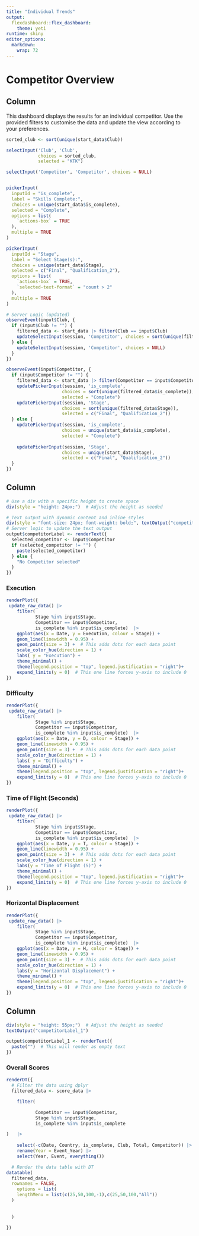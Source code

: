 ```yaml
---
title: "Individual Trends"
output:
  flexdashboard::flex_dashboard:
    theme: yeti
runtime: shiny
editor_options:
  markdown:
    wrap: 72
---
```

# Competitor Overview 

## Column {.sidebar}

This dashboard displays the results for an individual competitor. Use the provided filters to customise the data and update the view according to your preferences.

```r


sorted_club <- sort(unique(start_data$Club))

selectInput('Club', 'Club',
            choices = sorted_club,
            selected = "KTK")

selectInput('Competitor', 'Competitor', choices = NULL)


pickerInput(
  inputId = "is_complete",
  label = "Skills Complete:",
  choices = unique(start_data$is_complete),
  selected = "Complete",
  options = list(
    `actions-box` = TRUE
  ),
  multiple = TRUE
)

pickerInput(
  inputId = "Stage",
  label = "Select Stage(s):",
  choices = unique(start_data$Stage),
  selected = c("Final", "Qualification_2"),
  options = list(
    `actions-box` = TRUE,
    `selected-text-format` = "count > 2"
  ),
  multiple = TRUE
)

# Server Logic (updated)
observeEvent(input$Club, {
  if (input$Club != "") {
    filtered_data <- start_data |> filter(Club == input$Club)
    updateSelectInput(session, 'Competitor', choices = sort(unique(filtered_data$Competitor)))
  } else {
    updateSelectInput(session, 'Competitor', choices = NULL)
  }
})

observeEvent(input$Competitor, {
  if (input$Competitor != "") {
    filtered_data <- start_data |> filter(Competitor == input$Competitor)
    updatePickerInput(session, 'is_complete', 
                     choices = sort(unique(filtered_data$is_complete)), 
                     selected = "Complete")
    updatePickerInput(session, 'Stage', 
                     choices = sort(unique(filtered_data$Stage)), 
                     selected = c("Final", "Qualification_2"))
  } else {
    updatePickerInput(session, 'is_complete', 
                     choices = unique(start_data$is_complete), 
                     selected = "Complete")
    
    updatePickerInput(session, 'Stage', 
                     choices = unique(start_data$Stage), 
                     selected = c("Final", "Qualification_2"))
  }
})


```

## Column {data-width="200"}

```r

# Use a div with a specific height to create space
div(style = "height: 24px;")  # Adjust the height as needed

# Text output with dynamic content and inline styles
div(style = "font-size: 24px; font-weight: bold;", textOutput("competitorLabel"))
# Server logic to update the text output
output$competitorLabel <- renderText({
  selected_competitor <- input$Competitor
  if (selected_competitor != "") {
    paste(selected_competitor)
  } else {
    "No Competitor selected"
  }
})
```

### Execution

```r
renderPlot({
 update_raw_data() |> 
    filter(
           Stage %in% input$Stage,
           Competitor == input$Competitor,
           is_complete %in% input$is_complete)  |>
    ggplot(aes(x = Date, y = Execution, colour = Stage)) +
    geom_line(linewidth = 0.95) +
    geom_point(size = 3) +  # This adds dots for each data point
    scale_color_hue(direction = 1) +
    labs( y = "Execution") +
    theme_minimal() +
    theme(legend.position = "top", legend.justification = "right")+
    expand_limits(y = 0)  # This one line forces y-axis to include 0
})
```

### Difficulty

```r
renderPlot({
 update_raw_data() |> 
    filter(
           Stage %in% input$Stage,
           Competitor == input$Competitor,
           is_complete %in% input$is_complete)  |>
    ggplot(aes(x = Date, y = D, colour = Stage)) +
    geom_line(linewidth = 0.95) +
    geom_point(size = 3) +  # This adds dots for each data point
    scale_color_hue(direction = 1) +
    labs( y = "Difficulty") +
    theme_minimal() +
    theme(legend.position = "top", legend.justification = "right")+
    expand_limits(y = 0)  # This one line forces y-axis to include 0
})
```

### Time of Flight (Seconds)

```r
renderPlot({
 update_raw_data() |> 
    filter(
           Stage %in% input$Stage,
           Competitor == input$Competitor,
           is_complete %in% input$is_complete)  |>
    ggplot(aes(x = Date, y = T, colour = Stage)) +
    geom_line(linewidth = 0.95) +
    geom_point(size = 3) +  # This adds dots for each data point
    scale_color_hue(direction = 1) +
    labs(y = "Time of Flight (S)") +
    theme_minimal() +
    theme(legend.position = "top", legend.justification = "right")+
    expand_limits(y = 0)  # This one line forces y-axis to include 0
})
```

### Horizontal Displacement

```r
renderPlot({
 update_raw_data() |> 
    filter(
           Stage %in% input$Stage,
           Competitor == input$Competitor,
           is_complete %in% input$is_complete)  |>
    ggplot(aes(x = Date, y = H, colour = Stage)) +
    geom_line(linewidth = 0.95) +
    geom_point(size = 3) +  # This adds dots for each data point
    scale_color_hue(direction = 1) +
    labs(y = "Horizontal Displacement") +
    theme_minimal() +
    theme(legend.position = "top", legend.justification = "right")+
    expand_limits(y = 0)  # This one line forces y-axis to include 0
})
```

## Column

```r
div(style = "height: 55px;")  # Adjust the height as needed
textOutput("competitorLabel_1")

output$competitorLabel_1 <- renderText({
  paste("")  # This will render as empty text
})
```

### Overall Scores

```r

renderDT({
  # Filter the data using dplyr
  filtered_data <- score_data |> 

    filter(

           Competitor == input$Competitor,
           Stage %in% input$Stage,
           is_complete %in% input$is_complete 

)   |> 
    
    select(-c(Date, Country, is_complete, Club, Total, Competitor)) |> 
    rename(Year = Event_Year) |> 
    select(Year, Event, everything())

  # Render the data table with DT
datatable(
  filtered_data,
  rownames = FALSE,
    options = list(
    lengthMenu = list(c(25,50,100,-1),c(25,50,100,"All"))
  )
  
  
  )

})


```